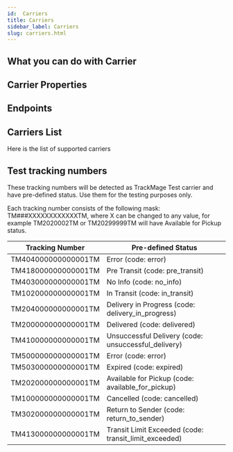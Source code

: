 ```yaml
---
id:  Carriers
title: Carriers
sidebar_label: Carriers
slug: carriers.html
---
```




## What you can do with Carrier

<ResourceMethods resourceName="Carrier" toc={true}/>

## Carrier Properties

<ResourceFields schemaName="Carrier-Get" />

## Endpoints

<ResourceMethods resourceName="Carrier" />

## Carriers List

Here is the list of supported carriers

<CarriersList />


## Test tracking numbers

These tracking numbers will be detected as TrackMage Test carrier and have pre-defined status. Use them for the testing purposes only.

Each tracking number consists of the following mask: TM###XXXXXXXXXXXXTM, where X can be changed to any value, for example TM2020002TM or TM20299999TM will have Available for Pickup status.

<table>
  <thead>
      <tr>
          <th>Tracking Number</th>
          <th>Pre-defined Status</th>
      </tr>
  </thead>
  <tbody>
      <tr><td>TM404000000000001TM</td><td>Error (code: error)</td></tr>
      <tr><td>TM418000000000001TM</td><td>Pre Transit (code: pre_transit)</td></tr>
      <tr><td>TM403000000000001TM</td><td>No Info (code: no_info)</td></tr>
      <tr><td>TM102000000000001TM</td><td>In Transit (code: in_transit)</td></tr>
      <tr><td>TM204000000000001TM</td><td>Delivery in Progress (code: delivery_in_progress)</td></tr>
      <tr><td>TM200000000000001TM</td><td>Delivered (code: delivered)</td></tr>
      <tr><td>TM410000000000001TM</td><td>Unsuccessful Delivery (code: unsuccessful_delivery)</td></tr>
      <tr><td>TM500000000000001TM</td><td>Error (code: error)</td></tr>
      <tr><td>TM503000000000001TM</td><td>Expired (code: expired)</td></tr>
      <tr><td>TM202000000000001TM</td><td>Available for Pickup (code: available_for_pickup)</td></tr>
      <tr><td>TM100000000000001TM</td><td>Cancelled (code: cancelled)</td></tr>
      <tr><td>TM302000000000001TM</td><td>Return to Sender (code: return_to_sender)</td></tr>
      <tr><td>TM413000000000001TM</td><td>Transit Limit Exceeded (code: transit_limit_exceeded)</td></tr>
  </tbody>
</table>
